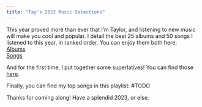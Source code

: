 ```yaml
---
title: "Tay's 2022 Music Selections"
---
```


This year proved more than ever that I'm Taylor, and listening to new music will make you cool and popular. I detail the best 25 albums and 50 songs I listened to this year, in ranked order. You can enjoy them both here:  
[Albums](albums.html)  
[Songs](songs.html)  

And for the first time, I put together some superlatives! You can find those [here](superlatives.html).  
 
Finally, you can find my top songs in this playlist: #TODO  

Thanks for coming along! Have a splendid 2023, or else.

